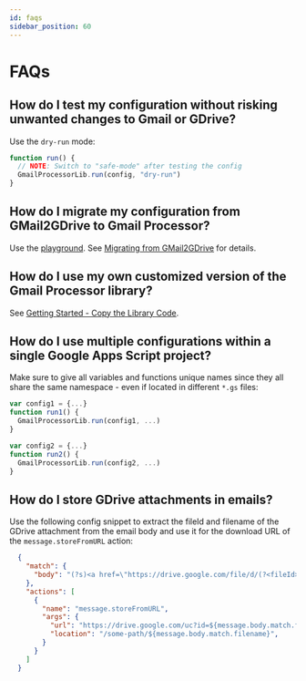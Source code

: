 ```yaml
---
id: faqs
sidebar_position: 60
---
```

# FAQs

## How do I test my configuration without risking unwanted changes to Gmail or GDrive?

Use the `dry-run` mode:

```javascript
function run() {
  // NOTE: Switch to "safe-mode" after testing the config
  GmailProcessorLib.run(config, "dry-run")
}
```

## How do I migrate my configuration from GMail2GDrive to Gmail Processor?

Use the [playground](/playground). See [Migrating from GMail2GDrive](migrating.md) for details.

## How do I use my own customized version of the Gmail Processor library?

See [Getting Started - Copy the Library Code](getting-started.md#copy-the-library-code-advanced).

## How do I use multiple configurations within a single Google Apps Script project?

Make sure to give all variables and functions unique names since they all share the same namespace - even if located in different `*.gs` files:

```javascript
var config1 = {...}
function run1() {
  GmailProcessorLib.run(config1, ...)
}

var config2 = {...}
function run2() {
  GmailProcessorLib.run(config2, ...)
}
```

## How do I store GDrive attachments in emails?

Use the following config snippet to extract the fileId and filename of the GDrive attachment from the email body and use it for the download URL of the `message.storeFromURL` action:

```json
  {
    "match": {
      "body": "(?s)<a href=\"https://drive.google.com/file/d/(?<fileId>[^/]+)/view\\?usp=drivesdk\".*<span [^>]+>(?<filename>[^<]+)</span>"
    },
    "actions": [
      {
        "name": "message.storeFromURL",
        "args": {
          "url": "https://drive.google.com/uc?id=${message.body.match.fileId}&export=download",
          "location": "/some-path/${message.body.match.filename}",
        }
      }
    ]
  }
```
